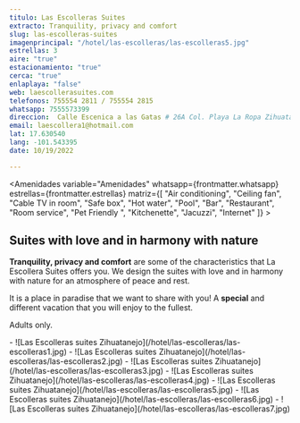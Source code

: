 ```yaml
---
titulo: Las Escolleras Suites
extracto: Tranquility, privacy and comfort
slug: las-escolleras-suites
imagenprincipal: "/hotel/las-escolleras/las-escolleras5.jpg"
estrellas: 3
aire: "true"
estacionamiento: "true"
cerca: "true"
enlaplaya: "false"
web: laescollerasuites.com
telefonos: 755554 2811 / 755554 2815
whatsapp: 7555573399
direccion:  Calle Escenica a las Gatas # 26A Col. Playa La Ropa Zihuatanejo
email: laescollera1@hotmail.com
lat: 17.630540
lang: -101.543395
date: 10/19/2022

---
```



<Amenidades variable="Amenidades" whatsapp={frontmatter.whatsapp} estrellas={frontmatter.estrellas} matriz={[ "Air conditioning", "Ceiling fan", "Cable TV in room", "Safe box", "Hot water", "Pool", "Bar", "Restaurant", "Room service", "Pet Friendly ", "Kitchenette", "Jacuzzi", "Internet" ]} > 


## Suites with love and in harmony with nature

**Tranquility, privacy and comfort** are some of the characteristics that La Escollera Suites offers you. We design the suites with love and in harmony with nature for an atmosphere of peace and rest.

It is a place in paradise that we want to share with you! A **special** and different vacation that you will enjoy to the fullest.

Adults only.


</Amenidades>

<Galeria>
-  ![Las Escolleras suites Zihuatanejo](/hotel/las-escolleras/las-escolleras1.jpg)
-  ![Las Escolleras suites Zihuatanejo](/hotel/las-escolleras/las-escolleras2.jpg)
-  ![Las Escolleras suites Zihuatanejo](/hotel/las-escolleras/las-escolleras3.jpg)
-  ![Las Escolleras suites Zihuatanejo](/hotel/las-escolleras/las-escolleras4.jpg)
-  ![Las Escolleras suites Zihuatanejo](/hotel/las-escolleras/las-escolleras5.jpg)
-  ![Las Escolleras suites Zihuatanejo](/hotel/las-escolleras/las-escolleras6.jpg)
-  ![Las Escolleras suites Zihuatanejo](/hotel/las-escolleras/las-escolleras7.jpg)

</Galeria>